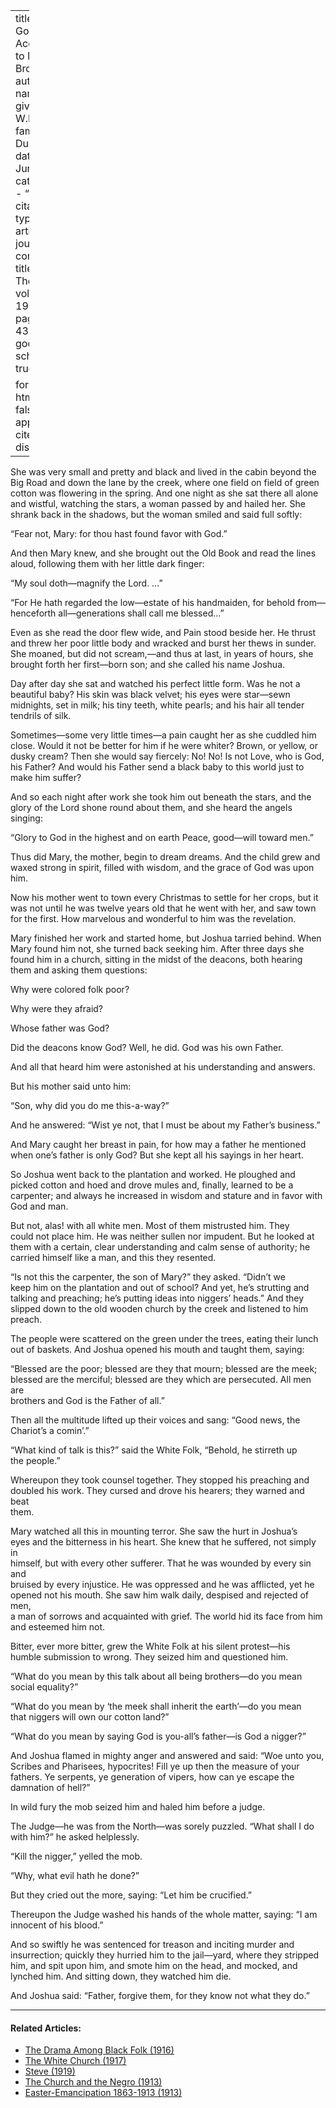 
---
title: 'The Gospel According to Mary Brown'
author:
  - name:
      given: W.E.B.
      family: Du Bois
date: Jun. 1919
categories: 
  - ""
citation: 
  type: article-journal
  container-title: The Crisis
  volume: 19
  issue: 2
  page: 41-43
google-scholar: true

format:
  html:
    toc: false
    appendix-cite-as: display
---


She was very small and pretty and black and lived in the cabin beyond the Big Road and down the lane by the creek, where one field on field of green cotton was flowering in the spring. And one night as she sat there all alone and wistful, watching the stars, a woman passed by and hailed her. She shrank back in the shadows, but the woman smiled and said full softly:

"Fear not, Mary: for thou hast found favor with God."

And then Mary knew, and she brought out the Old Book and read the lines aloud, following them with her little dark finger:

"My soul doth—magnify the Lord. ..."

"For He hath regarded the low—estate of his handmaiden, for behold from—henceforth all—generations shall call me blessed..."

Even as she read the door flew wide, and Pain stood beside her. He thrust and threw her poor little body and wracked and burst her thews in sunder. She moaned, but did not scream,---and thus at last, in years of hours, she brought forth her first---born son; and she called his name Joshua.

Day after day she sat and watched his perfect little form. Was he not a beautiful baby? His skin was black velvet; his eyes were star---sewn midnights, set in milk; his tiny teeth, white pearls; and his hair all tender tendrils of silk.

Sometimes—some very little times—a pain caught her as she cuddled him close. Would it not be better for him if he were whiter? Brown, or yellow, or dusky cream? Then she would say fiercely: No! No! Is not Love, who is God, his Father? And would his Father send a black baby to this world just to make him suffer?

And so each night after work she took him out beneath the stars, and the glory of the Lord shone round about them, and she heard the angels singing:

"Glory to God in the highest and on earth Peace, good---will toward men."

Thus did Mary, the mother, begin to dream dreams. And the child grew and waxed strong in spirit, filled with wisdom, and the grace of God was upon him.

Now his mother went to town every Christmas to settle for her crops, but it was not until he was twelve years old that he went with her, and saw town for the first. How marvelous and wonderful to him was the revelation.

Mary finished her work and started home, but Joshua tarried behind.
When Mary found him not, she turned back seeking him. After three days she found him in a church, sitting in the midst of the deacons, both hearing them and asking them questions:

Why were colored folk poor?  

Why were they afraid?  

Whose father was God?  

Did the deacons know God? Well, he did. God was his own Father.  

And all that heard him were astonished at his understanding and answers.  

But his mother said unto him:  

"Son, why did you do me this-a-way?"  

And he answered: "Wist ye not, that I must be about my Father's business."

And Mary caught her breast in pain, for how may a father he mentioned  
when one's father is only God? But she kept all his sayings in her heart.

So Joshua went back to the plantation and worked. He ploughed and  
picked cotton and hoed and drove mules and, finally, learned to be a carpenter; and always he increased in wisdom and stature and in favor with God and man.

But not, alas! with all white men. Most of them mistrusted him. They  
could not place him. He was neither sullen nor impudent. But he looked at  
them with a certain, clear understanding and calm sense of authority; he carried himself like a man, and this they resented.

"Is not this the carpenter, the son of Mary?" they asked. "Didn't we  
keep him on the plantation and out of school? And yet, he's strutting and  
talking and preaching; he's putting ideas into niggers' heads." And they  
slipped down to the old wooden church by the creek and listened to him  
preach.

The people were scattered on the green under the trees, eating their lunch  
out of baskets. And Joshua opened his mouth and taught them, saying:  

"Blessed are the poor; blessed are they that mourn; blessed are the meek;  
blessed are the merciful; blessed are they which are persecuted. All men are  
brothers and God is the Father of all."

Then all the multitude lifted up their voices and sang: "Good news, the  
Chariot's a comin'."

"What kind of talk is this?" said the White Folk, "Behold, he stirreth up  
the people."

Whereupon they took counsel together. They stopped his preaching and  
doubled his work. They cursed and drove his hearers; they warned and beat  
them.

Mary watched all this in mounting terror. She saw the hurt in Joshua's  
eyes and the bitterness in his heart. She knew that he suffered, not simply in  
himself, but with every other sufferer. That he was wounded by every sin and  
bruised by every injustice. He was oppressed and he was afflicted, yet he  
opened not his mouth. She saw him walk daily, despised and rejected of men,  
a man of sorrows and acquainted with grief. The world hid its face from him  
and esteemed him not.

Bitter, ever more bitter, grew the White Folk at his silent protest—his  
humble submission to wrong. They seized him and questioned him.  

"What do you mean by this talk about all being brothers---do you mean  
social equality?"  

"What do you mean by 'the meek shall inherit the earth'---do you mean  
that niggers will own our cotton land?"  

"What do you mean by saying God is you-all's father---is God a nigger?"

And Joshua flamed in mighty anger and answered and said: "Woe unto you, Scribes and Pharisees, hypocrites! Fill ye up then the measure of your fathers. Ye serpents, ye generation of vipers, how can ye escape the damnation of hell?"

In wild fury the mob seized him and haled him before a judge. 

The Judge---he was from the North---was sorely puzzled. "What shall I do with him?" he asked helplessly.

"Kill the nigger," yelled the mob.

"Why, what evil hath he done?"

But they cried out the more, saying: "Let him be crucified."

Thereupon the Judge washed his hands of the whole matter, saying: "I am innocent of his blood."

And so swiftly he was sentenced for treason and inciting murder and insurrection; quickly they hurried him to the jail---yard, where they stripped him, and spit upon him, and smote him on the head, and mocked, and lynched him. And sitting down, they watched him die.

And Joshua said: "Father, forgive them, for they know not what they do."

<!-- Similar articles start here -->
<div  class="clear-wrap"></div>
<hr>
#### Related Articles:

* [The Drama Among Black Folk (1916)](/Volumes/12/03/drama_among_black_folk.html)
* [The White Church (1917)](/Volumes/14/01/white_church.html)
* [Steve (1919)](/Volumes/17/02/steve.html)
* [The Church and the Negro (1913)](/Volumes/06/06/church_negro.html)
* [Easter-Emancipation 1863-1913 (1913)](/Volumes/05/06/easter-emancipation.html)

<!-- Similar articles end here -->